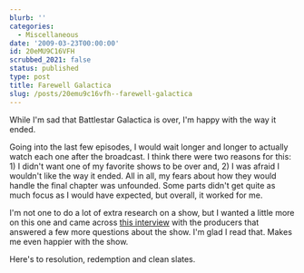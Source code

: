 ```yaml
---
blurb: ''
categories:
  - Miscellaneous
date: '2009-03-23T00:00:00'
id: 20eMU9C16VFH
scrubbed_2021: false
status: published
type: post
title: Farewell Galactica
slug: /posts/20emu9c16vfh--farewell-galactica
---
```


While I'm sad that Battlestar Galactica is over, I'm happy with the
way it ended.

Going into the last few episodes, I would wait longer and longer to
actually watch each one after the broadcast. I think there were two
reasons for this: 1) I didn't want one of my favorite shows to be
over and, 2) I was afraid I wouldn't like the way it ended. All in
all, my fears about how they would handle the final chapter was
unfounded. Some parts didn't get quite as much focus as I would
have expected, but overall, it worked for me.

I'm not one to do a lot of extra research on a show, but I wanted a
little more on this one and came across
[this interview](http://tr.im/hHdu "Galactica post interview") with
the producers that answered a few more questions about the show.
I'm glad I read that. Makes me even happier with the show.

Here's to resolution, redemption and clean slates.
